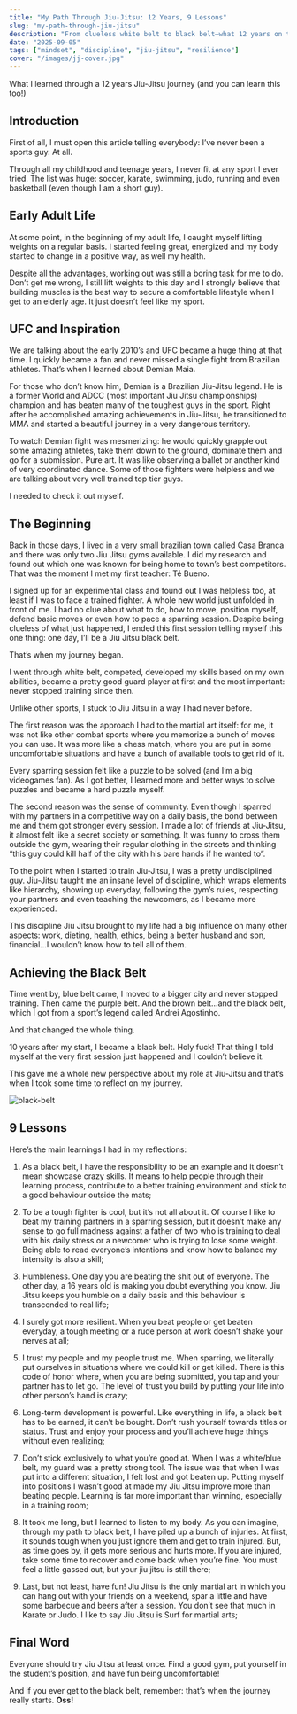 ```yaml
---
title: "My Path Through Jiu-Jitsu: 12 Years, 9 Lessons"
slug: "my-path-through-jiu-jitsu"
description: "From clueless white belt to black belt—what 12 years on the mat taught me about discipline, humility, and resilience."
date: "2025-09-05"
tags: ["mindset", "discipline", "jiu-jitsu", "resilience"]
cover: "/images/jj-cover.jpg"
---
```


<MyCallout>
What I learned through a 12 years Jiu-Jitsu journey (and you can learn this too!)
</MyCallout>

## Introduction

First of all, I must open this article telling everybody: I’ve never been a sports guy. At all.

Through all my childhood and teenage years, I never fit at any sport I ever tried. The list was huge: soccer, karate, swimming, judo, running and even basketball (even though I am a short guy).

## Early Adult Life

At some point, in the beginning of my adult life, I caught myself lifting weights on a regular basis. I started feeling great, energized and my body started to change in a positive way, as well my health.

Despite all the advantages, working out was still a boring task for me to do. Don’t get me wrong, I still lift weights to this day and I strongly believe that building muscles is the best way to secure a comfortable lifestyle when I get to an elderly age. It just doesn’t feel like my sport.

## UFC and Inspiration

We are talking about the early 2010’s and UFC became a huge thing at that time. I quickly became a fan and never missed a single fight from Brazilian athletes. That’s when I learned about Demian Maia.

For those who don’t know him, Demian is a Brazilian Jiu-Jitsu legend. He is a former World and ADCC (most important Jiu Jitsu championships) champion and has beaten many of the toughest guys in the sport. Right after he accomplished amazing achievements in Jiu-Jitsu, he transitioned to MMA and started a beautiful journey in a very dangerous territory.

To watch Demian fight was mesmerizing: he would quickly grapple out some amazing athletes, take them down to the ground, dominate them and go for a submission. Pure art. It was like observing a ballet or another kind of very coordinated dance. Some of those fighters were helpless and we are talking about very well trained top tier guys.

I needed to check it out myself.

## The Beginning

Back in those days, I lived in a very small brazilian town called Casa Branca and there was only two Jiu Jitsu gyms available. I did my research and found out which one was known for being home to town’s best competitors. That was the moment I met my first teacher: Té Bueno.

I signed up for an experimental class and found out I was helpless too, at least if I was to face a trained fighter. A whole new world just unfolded in front of me. I had no clue about what to do, how to move, position myself, defend basic moves or even how to pace a sparring session. Despite being clueless of what just happened, I ended this first session telling myself this one thing: one day, I’ll be a Jiu Jitsu black belt.

That’s when my journey began.

I went through white belt, competed, developed my skills based on my own abilities, became a pretty good guard player at first and the most important: never stopped training since then.

Unlike other sports, I stuck to Jiu Jitsu in a way I had never before.

The first reason was the approach I had to the martial art itself: for me, it was not like other combat sports where you memorize a bunch of moves you can use. It was more like a chess match, where you are put in some uncomfortable situations and have a bunch of available tools to get rid of it. 

<MyCallout>
Every sparring session felt like a puzzle to be solved (and I’m a big videogames fan). As I got better, I learned more and better ways to solve puzzles and became a hard puzzle myself.
</MyCallout>

The second reason was the sense of community. Even though I sparred with my partners in a competitive way on a daily basis, the bond between me and them got stronger every session. I made a lot of friends at Jiu-Jitsu, it almost felt like a secret society or something. It was funny to cross them outside the gym, wearing their regular clothing in the streets and thinking “this guy could kill half of the city with his bare hands if he wanted to”.

To the point when I started to train Jiu-Jitsu, I was a pretty undisciplined guy. Jiu-Jitsu taught me an insane level of discipline, which wraps elements like hierarchy, showing up everyday, following the gym’s rules, respecting your partners and even teaching the newcomers, as I became more experienced.

This discipline Jiu Jitsu brought to my life had a big influence on many other aspects: work, dieting, health, ethics, being a better husband and son, financial…I wouldn’t know how to tell all of them.

## Achieving the Black Belt

Time went by, blue belt came, I moved to a bigger city and never stopped training. Then came the purple belt. And the brown belt…and the black belt, which I got from a sport’s legend called Andrei Agostinho.

And that changed the whole thing.

10 years after my start, I became a black belt. Holy fuck! That thing I told myself at the very first session just happened and I couldn’t believe it.

This gave me a whole new perspective about my role at Jiu-Jitsu and that’s when I took some time to reflect on my journey.

![black-belt](/images/bjj-black-belt.png)

## 9 Lessons

Here’s the main learnings I had in my reflections:

1. As a black belt, I have the responsibility to be an example and it doesn’t mean showcase crazy skills. It means to help people through their learning process, contribute to a better training environment and stick to a good behaviour outside the mats;

2. To be a tough fighter is cool, but it’s not all about it. Of course I like to beat my training partners in a sparring session, but it doesn’t make any sense to go full madness against a father of two who is training to deal with his daily stress or a newcomer who is trying to lose some weight. Being able to read everyone’s intentions and know how to balance my intensity is also a skill;

3. Humbleness. One day you are beating the shit out of everyone. The other day, a 16 years old is making you doubt everything you know. Jiu Jitsu keeps you humble on a daily basis and this behaviour is transcended to real life;

4. I surely got more resilient. When you beat people or get beaten everyday, a tough meeting or a rude person at work doesn’t shake your nerves at all;

5. I trust my people and my people trust me. When sparring, we literally put ourselves in situations where we could kill or get killed. There is this code of honor where, when you are being submitted, you tap and your partner has to let go. The level of trust you build by putting your life into other person’s hand is crazy;

6. Long-term development is powerful. Like everything in life, a black belt has to be earned, it can’t be bought. Don’t rush yourself towards titles or status. Trust and enjoy your process and you’ll achieve huge things without even realizing;

7. Don’t stick exclusively to what you’re good at. When I was a white/blue belt, my guard was a pretty strong tool. The issue was that when I was put into a different situation, I felt lost and got beaten up. Putting myself into positions I wasn’t good at made my Jiu Jitsu improve more than beating people. Learning is far more important than winning, especially in a training room;

8. It took me long, but I learned to listen to my body. As you can imagine, through my path to black belt, I have piled up a bunch of injuries. At first, it sounds tough when you just ignore them and get to train injured. But, as time goes by, it gets more serious and hurts more. If you are injured, take some time to recover and come back when you’re fine. You must feel a little gassed out, but your jiu jitsu is still there;

9. Last, but not least, have fun! Jiu Jitsu is the only martial art in which you can hang out with your friends on a weekend, spar a little and have some barbecue and beers after a session. You don’t see that much in Karate or Judo. I like to say Jiu Jitsu is Surf for martial arts;

## Final Word
<MyCallout>
Everyone should try Jiu Jitsu at least once. Find a good gym, put yourself in the student’s position, and have fun being uncomfortable!
</MyCallout>

And if you ever get to the black belt, remember: that’s when the journey really starts.
**Oss!**
